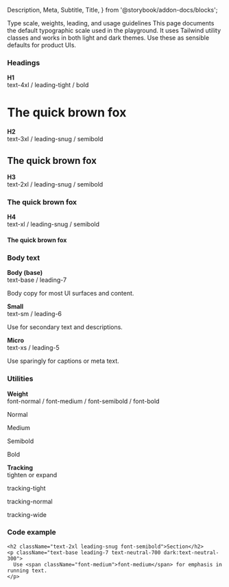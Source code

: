   Description,
  Meta,
  Subtitle,
  Title,
} from '@storybook/addon-docs/blocks';

<Meta title='Foundations/Typography' of={TypographyStories} />

<Title>Typography</Title>
<Subtitle>Type scale, weights, leading, and usage guidelines</Subtitle>

<Description>
  This page documents the default typographic scale used in the playground. It
  uses Tailwind utility classes and works in both light and dark themes. Use
  these as sensible defaults for product UIs.
</Description>

<style>{`
  .typo-grid { display:grid; grid-template-columns:minmax(160px, 220px) 1fr; gap:12px 20px; align-items:center; }
  .sample { border:1px solid rgba(0,0,0,.08); border-radius:12px; padding:12px; background:#fff; }
  :root.dark .sample { background:rgba(255,255,255,.03); border-color:rgba(255,255,255,.12); }
  .meta { font-size:12px; color:#6b7280; }
`}</style>

### Headings

<div class="typo-grid">
  <div><strong>H1</strong><div class="meta">text-4xl / leading-tight / bold</div></div>
  <div class="sample"><h1 className="text-4xl leading-tight tracking-tight font-bold">The quick brown fox</h1></div>

<div>
  <strong>H2</strong>
  <div class='meta'>text-3xl / leading-snug / semibold</div>
</div>
<div class='sample'>
  <h2 className='text-3xl leading-snug tracking-tight font-semibold'>
    The quick brown fox
  </h2>
</div>

<div>
  <strong>H3</strong>
  <div class='meta'>text-2xl / leading-snug / semibold</div>
</div>
<div class='sample'>
  <h3 className='text-2xl leading-snug tracking-tight font-semibold'>
    The quick brown fox
  </h3>
</div>

  <div><strong>H4</strong><div class="meta">text-xl / leading-snug / semibold</div></div>
  <div class="sample"><h4 className="text-xl leading-snug font-semibold">The quick brown fox</h4></div>
</div>

### Body text

<div class="typo-grid">
  <div><strong>Body (base)</strong><div class="meta">text-base / leading-7</div></div>
  <div class="sample"><p className="text-base leading-7">Body copy for most UI surfaces and content.</p></div>

<div>
  <strong>Small</strong>
  <div class='meta'>text-sm / leading-6</div>
</div>
<div class='sample'>
  <p className='text-sm leading-6'>Use for secondary text and descriptions.</p>
</div>

  <div><strong>Micro</strong><div class="meta">text-xs / leading-5</div></div>
  <div class="sample"><p className="text-xs leading-5">Use sparingly for captions or meta text.</p></div>
</div>

### Utilities

<div class="typo-grid">
  <div><strong>Weight</strong><div class="meta">font-normal / font-medium / font-semibold / font-bold</div></div>
  <div class="sample">
    <p className="font-normal">Normal</p>
    <p className="font-medium">Medium</p>
    <p className="font-semibold">Semibold</p>
    <p className="font-bold">Bold</p>
  </div>

  <div><strong>Tracking</strong><div class="meta">tighten or expand</div></div>
  <div class="sample">
    <p className="tracking-tight">tracking-tight</p>
    <p className="tracking-normal">tracking-normal</p>
    <p className="tracking-wide">tracking-wide</p>
  </div>
</div>

### Code example

```tsx
<h2 className="text-2xl leading-snug font-semibold">Section</h2>
<p className="text-base leading-7 text-neutral-700 dark:text-neutral-300">
  Use <span className="font-medium">font-medium</span> for emphasis in running text.
</p>
```
